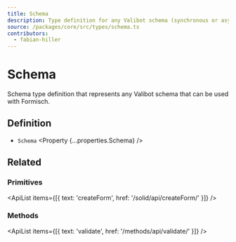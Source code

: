 ```yaml
---
title: Schema
description: Type definition for any Valibot schema (synchronous or asynchronous) used with form validation.
source: /packages/core/src/types/schema.ts
contributors:
  - fabian-hiller
---
```



# Schema

Schema type definition that represents any Valibot schema that can be used with Formisch.

## Definition

- `Schema` <Property {...properties.Schema} />

## Related

### Primitives

<ApiList items={[{ text: 'createForm', href: '/solid/api/createForm/' }]} />

### Methods

<ApiList items={[{ text: 'validate', href: '/methods/api/validate/' }]} />
